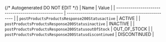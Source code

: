 {/* Autogenerated DO NOT EDIT  */}
| Name                                                | Value                                               |
| --------------------------------------------------- | --------------------------------------------------- |
| `postProductsProductsResponse200Statusactive`       | ACTIVE                                              |
| `postProductsProductsResponse200Statusinactive`     | INACTIVE                                            |
| `postProductsProductsResponse200StatusoutOfStock`   | OUT_OF_STOCK                                        |
| `postProductsProductsResponse200Statusdiscontinued` | DISCONTINUED                                        |